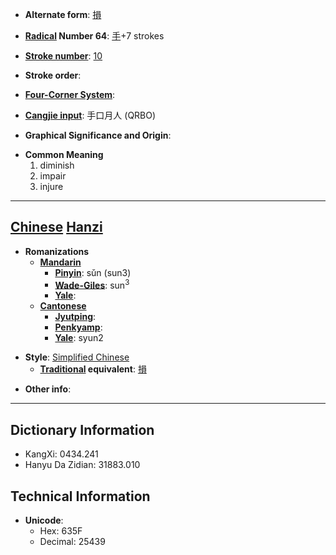 * '''Alternate form''': [[損]]

* '''[[Wiktionary:Chinese radical index| Radical]] Number 64''': [[Wiktionary:Chinese radical index 手|手]]+7 strokes

* '''[[Wiktionary:Chinese total strokes index|Stroke number]]''': [[Wiktionary:Chinese total strokes index 10|10]]

* '''Stroke order''': 

* '''[[Wiktionary:Chinese four corner index|Four-Corner System]]''': 

* '''[[Wiktionary:Chinese Cangjie index|Cangjie input]]''': 手口月人 (QRBO)

* '''Graphical Significance and Origin''': 

* '''Common Meaning'''
*#diminish
*# impair
*# injure


----

== [[Chinese]] [[Hanzi]] ==

* '''Romanizations'''
** '''[[Mandarin]]'''
*** '''[[Pinyin]]''': sǔn (sun3)
*** '''[[Wade-Giles]]''': sun<sup>3</sup>
*** '''[[Yale]]''': 
** '''[[Cantonese]]'''
*** '''[[Jyutping]]''':
*** '''[[Penkyamp]]''': 
*** '''[[Yale]]''': syun2

* '''Style''': [[Simplified Chinese]] 
** '''[[Traditional Chinese|Traditional]] equivalent''': [[損]]

* '''Other info''': 

----

== Dictionary Information ==

* KangXi: 0434.241
* Hanyu Da Zidian: 31883.010

== Technical Information ==

* '''Unicode''':
** Hex: 635F
** Decimal: 25439